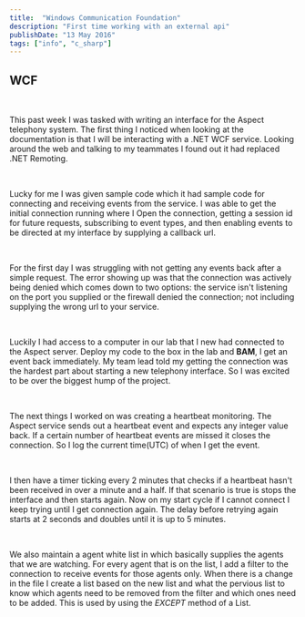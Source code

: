 ```yaml
---
title:  "Windows Communication Foundation"
description: "First time working with an external api"
publishDate: "13 May 2016"  
tags: ["info", "c_sharp"]
---
```


## WCF

<br/>

This past week I was tasked with writing an interface for the Aspect telephony system. 
The first thing I noticed when looking at the documentation is that I will be interacting with a .NET WCF service. 
Looking around the web and talking to my teammates I found out it had replaced .NET Remoting.

<br/>

Lucky for me I was given sample code which it had sample code for connecting and receiving events from the service. 
I was able to get the initial connection running where I Open the connection, getting a session id for future requests, subscribing to event types, and then enabling events to be directed at my interface by supplying a callback url.

<br/>

For the first day I was struggling with not getting any events back after a simple request. 
The error showing up was that the connection was actively being denied which comes down to two options: the service isn't listening on the port you supplied or the firewall denied the connection; not including supplying the wrong url to your service.

<br/>

Luckily I had access to a computer in our lab that I new had connected to the Aspect server. 
Deploy my code to the box in the lab and **BAM**, I get an event back immediately. 
My team lead told my getting the connection was the hardest part about starting a new telephony interface. 
So I was excited to be over the biggest hump of the project.

<br/>

The next things I worked on was creating a heartbeat monitoring. 
The Aspect service sends out a heartbeat event and expects any integer value back. 
If a certain number of heartbeat events are missed it closes the connection. 
So I log the current time(UTC) of when I get the event.

<br/>

I then have a timer ticking every 2 minutes that checks if a heartbeat hasn't been received in over a minute and a half. 
If that scenario is true is stops the interface and then starts again. 
Now on my start cycle if I cannot connect I keep trying until I get connection again. 
The delay before retrying again starts at 2 seconds and doubles until it is up to 5 minutes.

<br/>

We also maintain a agent white list in which basically supplies the agents that we are watching. 
For every agent that is on the list, I add a filter to the connection to receive events for those agents only. 
When there is a change in the file I create a list based on the new list and what the pervious list to know which agents need to be removed from the filter and which ones need to be added. 
This is used by using the *EXCEPT* method of a List.